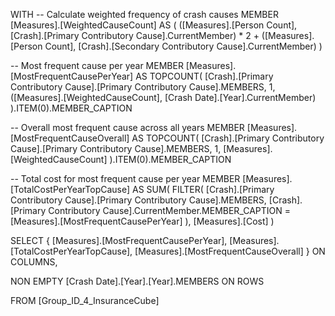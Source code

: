 WITH 
-- Calculate weighted frequency of crash causes
MEMBER [Measures].[WeightedCauseCount] AS
    (
        ([Measures].[Person Count], [Crash].[Primary Contributory Cause].CurrentMember) * 2 +
        ([Measures].[Person Count], [Crash].[Secondary Contributory Cause].CurrentMember)
    )

-- Most frequent cause per year
MEMBER [Measures].[MostFrequentCausePerYear] AS
    TOPCOUNT(
        [Crash].[Primary Contributory Cause].[Primary Contributory Cause].MEMBERS,
        1,
        ([Measures].[WeightedCauseCount],
         [Crash Date].[Year].CurrentMember)
    ).ITEM(0).MEMBER_CAPTION

-- Overall most frequent cause across all years
MEMBER [Measures].[MostFrequentCauseOverall] AS
    TOPCOUNT(
        [Crash].[Primary Contributory Cause].[Primary Contributory Cause].MEMBERS,
        1,
        [Measures].[WeightedCauseCount]
    ).ITEM(0).MEMBER_CAPTION

-- Total cost for most frequent cause per year
MEMBER [Measures].[TotalCostPerYearTopCause] AS
    SUM(
        FILTER(
            [Crash].[Primary Contributory Cause].[Primary Contributory Cause].MEMBERS,
            [Crash].[Primary Contributory Cause].CurrentMember.MEMBER_CAPTION = [Measures].[MostFrequentCausePerYear]
        ),
        [Measures].[Cost]
    )

SELECT 
{
    [Measures].[MostFrequentCausePerYear],
    [Measures].[TotalCostPerYearTopCause],
    [Measures].[MostFrequentCauseOverall]
} ON COLUMNS,

NON EMPTY 
[Crash Date].[Year].[Year].MEMBERS ON ROWS

FROM [Group_ID_4_InsuranceCube]
